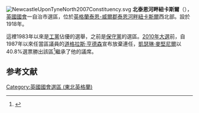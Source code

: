 [[File:NewcastleUponTyneNorth2007Constituency.svg|right]]
'''北泰恩河畔紐卡斯爾'''（{{lang-en|Newcastle upon Tyne North}}），[[英國|英國]][[英國國會|國會]]一自治市選區，位於[[英格蘭|英格蘭]][[泰恩-威爾郡|泰恩-威爾郡]][[泰恩河畔紐卡斯爾|泰恩河畔紐卡斯爾]]西北部。設於1918年。

這裡1983年以來是[[工黨_(英國)|工黨]]佔優的選舉，之前是[[保守黨_(英國)|保守黨]]的選區。[[2010年英國大選|2010年大選]]前，自1987年以來任當區議員的[[道格拉斯·亨德森|道格拉斯·亨德森]]宣布放棄連任，[[凱瑟琳·麥堅尼爾|凱瑟琳·麥堅尼爾]]以40.8%選票勝出該區<ref name="">{{cite news
|publisher=[[英國廣播公司|英國廣播公司]]
|date=2010年5月7日
|title=Election 2010/Constituency/Newcastle upon Tyne North
|url=http://news.bbc.co.uk/1/shared/election2010/results/constituency/d07.stm
|accessdate=2010年7月6日
|archive-date=2017年9月6日
|archive-url=https://web.archive.org/web/20170906042951/http://news.bbc.co.uk/1/shared/election2010/results/constituency/d07.stm
|dead-url=no
}}</ref>繼承了他的議席。

==参考文献==
<div class="references-small">
<references></references>
</div>
{{英國國會選區 (東北英格蘭)}}
{{DEFAULTSORT:Newcastle upon Tyne North}}
[[Category:英國國會選區_(東北英格蘭)|Category:英國國會選區 (東北英格蘭)]]
{{英国地理小作品}}